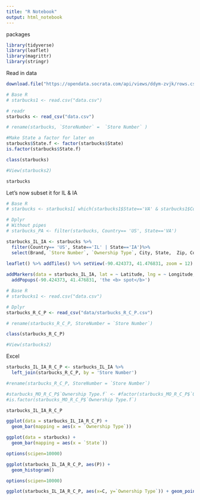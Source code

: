 ```yaml
---
title: "R Notebook"
output: html_notebook
---
```


packages
```r
library(tidyverse)
library(leaflet)
library(magrittr)
library(stringr)
```

Read in data
```r
download.file("https://opendata.socrata.com/api/views/ddym-zvjk/rows.csv?accessType=DOWNLOAD",destfile="data.csv",method="libcurl")

# Base R
# starbucks1 <- read.csv("data.csv")

# readr
starbucks <- read_csv("data.csv")

# rename(starbucks, `StoreNumber` =  `Store Number` )

#Make State a factor for later on
starbucks$State.f <- factor(starbucks$State)
is.factor(starbucks$State.f)

class(starbucks)

#View(starbucks2)

starbucks


```

Let's now subset it for IL & IA
```r

# Base R
# starbucks <- starbucks1[ which(starbucks1$State=='VA' & starbucks1$Country== 'US'), ]

# Dplyr
# Without pipes
# starbucks_PA <- filter(starbucks, Country== 'US', State=='VA')

starbucks_IL_IA <- starbucks %>%
  filter(Country== 'US', State=='IL' | State=='IA')%>% 
  select(Brand, `Store Number`, `Ownership Type`, City,	State,	Zip, Country, Coordinates,	Latitude,	Longitude, Name)

```

```r

leaflet() %>% addTiles() %>% setView(-90.424373, 41.476831, zoom = 12) %>% 
              
addMarkers(data = starbucks_IL_IA, lat = ~ Latitude, lng = ~ Longitude, popup = starbucks_IL_IA$Name) %>%
  addPopups(-90.424373, 41.476831, 'the <b> spot</b>')

```

```r
# Base R
# starbucks1 <- read.csv("data.csv")

# Dplyr
starbucks_R_C_P <- read_csv("data/starbucks_R_C_P.csv")

# rename(starbucks_R_C_P, StoreNumber = `Store Number`)

class(starbucks_R_C_P)

#View(starbucks2)

```
Excel
```r
starbucks_IL_IA_R_C_P <- starbucks_IL_IA %>%
  left_join(starbucks_R_C_P, by = 'Store Number')

#rename(starbucks_R_C_P, StoreNumber = `Store Number`)

#starbucks_MO_R_C_P$`Ownership Type.f` <- #factor(starbucks_MO_R_C_P$`Ownership Type`)
#is.factor(starbucks_MO_R_C_P$`Ownership Type.f`)

starbucks_IL_IA_R_C_P

```



```r
ggplot(data = starbucks_IL_IA_R_C_P) +
  geom_bar(mapping = aes(x = `Ownership Type`))
```


```r

ggplot(data = starbucks) +
  geom_bar(mapping = aes(x = `State`))
```

```r

options(scipen=10000)

ggplot(starbucks_IL_IA_R_C_P, aes(P)) + 
  geom_histogram()

```

```r

options(scipen=10000)

ggplot(starbucks_IL_IA_R_C_P, aes(x=C, y=`Ownership Type`)) + geom_point()

```
